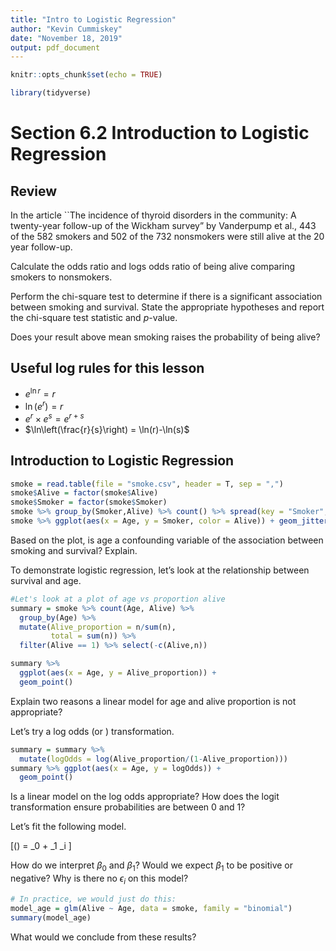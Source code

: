 ```yaml
---
title: "Intro to Logistic Regression"
author: "Kevin Cummiskey"
date: "November 18, 2019"
output: pdf_document
---
```


```r
knitr::opts_chunk$set(echo = TRUE)
```

```r
library(tidyverse)
```

# Section 6.2 Introduction to Logistic Regression

## Review

In the article ``The incidence of thyroid disorders in the community: A twenty-year follow-up of the Wickham survey" by Vanderpump et al., 443 of the 582 smokers and 502 of the 732 nonsmokers were still alive at the 20 year follow-up.  

Calculate the odds ratio and logs odds ratio of being alive comparing smokers to nonsmokers.

\vspace{0.5in}

Perform the chi-square test to determine if there is a significant association between smoking and survival.  State the appropriate hypotheses and report the chi-square test statistic and $p$-value.

\vspace{1in}

Does your result above mean smoking raises the probability of being alive?

\vspace{0.5in}

## Useful log rules for this lesson

- $e^{\ln r} = r$
- $\ln (e^r) = r$
- $e^r \times e^s = e^{r+s}$
- $\ln\left(\frac{r}{s}\right) = \ln(r)-\ln(s)$


## Introduction to Logistic Regression

```r
smoke = read.table(file = "smoke.csv", header = T, sep = ",")
smoke$Alive = factor(smoke$Alive)
smoke$Smoker = factor(smoke$Smoker)
smoke %>% group_by(Smoker,Alive) %>% count() %>% spread(key = "Smoker",value = "n")
smoke %>% ggplot(aes(x = Age, y = Smoker, color = Alive)) + geom_jitter(width = 2, height = 0.2) 
```

Based on the plot, is age a confounding variable of the association between smoking and survival? Explain.

\vspace{1in}

To demonstrate logistic regression, let's look at the relationship between survival and age.

```r
#Let's look at a plot of age vs proportion alive
summary = smoke %>% count(Age, Alive) %>%
  group_by(Age) %>%
  mutate(Alive_proportion = n/sum(n),
         total = sum(n)) %>%
  filter(Alive == 1) %>% select(-c(Alive,n))

summary %>%
  ggplot(aes(x = Age, y = Alive_proportion)) +
  geom_point()
```

Explain two reasons a linear model for age and alive proportion is not appropriate?

\vspace{1in}

Let's try a log odds (or \textit{logit}) transformation.

```r
summary = summary %>% 
  mutate(logOdds = log(Alive_proportion/(1-Alive_proportion)))
summary %>% ggplot(aes(x = Age, y = logOdds)) +
  geom_point()
```

Is a linear model on the log odds appropriate? How does the logit transformation ensure probabilities are between 0 and 1?

\vspace{1in}

Let's fit the following model.

\[\log\left(\frac{\pi_i}{1-\pi_i}\right) = \beta_0 + \beta_1 \text{Age}_i \]

How do we interpret $\beta_0$ and $\beta_1$? Would we expect $\beta_1$ to be positive or negative? Why is there no $\epsilon_i$ on this model?

\vspace{1in}

```r
# In practice, we would just do this:
model_age = glm(Alive ~ Age, data = smoke, family = "binomial")
summary(model_age)
```

What would we conclude from these results?  

